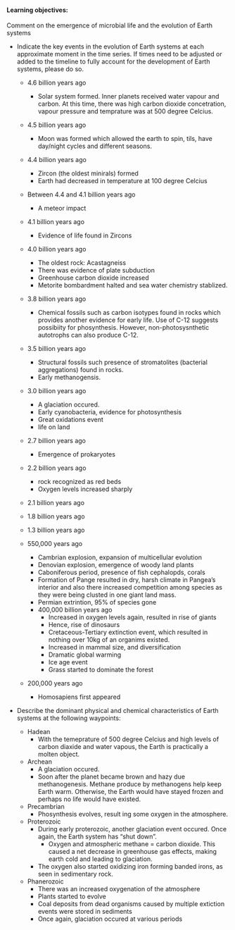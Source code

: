 #### Learning objectives: 
Comment on the emergence of microbial life and the evolution of Earth systems

* Indicate the key events in the evolution of Earth systems at each approximate moment in the time series. If times need to be adjusted or added to the timeline to fully account for the development of Earth systems, please do so. 

    + 4.6 billion years ago  
        + Solar system formed. Inner planets received water vapour and carbon. At this time, there was high carbon dioxide concetration, vapour pressure and temprature was at 500 degree Celcius.
    + 4.5 billion years ago 
        + Moon was formed which allowed the earth to spin, tils, have day/night cycles and different seasons. 
    + 4.4 billion years ago 
        + Zircon (the oldest minirals) formed
        + Earth had decreased in temperature at 100 degree Celcius
    + Between 4.4 and 4.1 billion years ago
        + A meteor impact
    + 4.1 billion years ago  
        + Evidence of life found in Zircons
    + 4.0 billion years ago  
        + The oldest rock: Acastagneiss
        + There was evidence of plate subduction
        + Greenhouse carbon dioxide increased
        + Metorite bombardment halted and sea water chemistry stablized.
    + 3.8 billion years ago  
        + Chemical fossils such as carbon isotypes found in rocks which provides another evidence for early life. Use of C-12 suggests possibiity for phosynthesis. However, non-photosysnthetic autotrophs can also produce C-12.
    + 3.5 billion years ago  
        + Structural fossils such presence of stromatolites (bacterial aggregations) found in rocks. 
        + Early methanogensis. 
    + 3.0 billion years ago  
        + A glaciation occured.
        + Early cyanobacteria, evidence for photosynthesis
        + Great oxidations event
        + life on land
    + 2.7 billion years ago  
        + Emergence of prokaryotes
    + 2.2 billion years ago  
        + rock recognized as red beds
        + Oxygen levels increased sharply
    + 2.1 billion years ago
    + 1.8 billion years ago
    + 1.3 billion years ago
    
    + 550,000 years ago
        + Cambrian explosion, expansion of multicellular evolution
        + Denovian explosion, emergence of woody land plants
        + Caboniferous period, presence of fish cephalopds, corals
        + Formation of Pange resulted in dry, harsh climate in Pangea's interior and also there increased competition among species as they were being clusted in one giant land mass.
        + Permian extrintion, 95% of species gone
      + 400,000 billion years ago 
        + Increased in oxygen levels again, resulted in rise of giants
        + Hence, rise of dinosaurs
        + Cretaceous-Tertiary extinction event, which resulted in nothing over 10kg of an organims existed.
        + Increased in mammal size, and diversification
        + Dramatic global warming
        + Ice age event
        + Grass started to dominate the forest
    + 200,000 years ago
        + Homosapiens first appeared


* Describe the dominant physical and chemical characteristics of Earth systems at the following waypoints:  

    + Hadean  
        + With the temeprature of 500 degree Celcius and high levels of carbon diaxide  and water vapous, the Earth is practically a molten object.
    
    + Archean  
        + A glaciation occured.
        + Soon after the planet became brown and hazy due methanogenesis. Methane produce by methanogens help keep Earth warm. Otherwise, the Earth would have stayed frozen and perhaps no life would have existed.
    + Precambrian
        + Phosynthesis evolves, result ing some oxygen in the atmosphere.
    + Proterozoic  
      + During early proterozoic, another glaciation event occured. Once again, the Earth system has "shut down".
          + Oxygen and atmospheric methane =  carbon dioxide. This caused a net decrease in greenhouse gas effects, making earth cold and leading to glaciation. 
      + The oxygen also started oxidizing iron forming banded irons, as seen in sedimentary rock.

    + Phanerozoic  
      + There was an increased oxygenation of the atmosphere
      + Plants started to evolve 
      + Coal deposits from dead organisms caused by multiple extiction events were stored in sediments
      + Once again, glaciation occured at various periods
